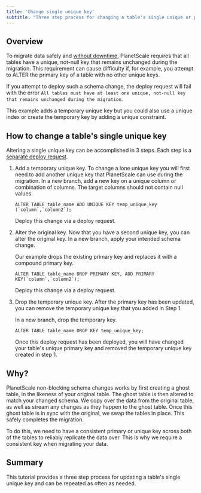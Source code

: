 ```yaml
---
title: 'Change single unique key'
subtitle: "Three step process for changing a table's single unique or primary key"
---
```


## Overview

To migrate data safely and [without downtime](/concepts/nonblocking-schema-changes), PlanetScale requires that all tables have a unique, not-null key that remains unchanged during the migration. This requirement can cause difficulty if, for example, you attempt to ALTER the primary key of a table with no other unique keys.

If you attempt to deploy such a schema change, the deploy request will fail with the error `All tables must have at least one unique, not-null key that remains unchanged during the migration`.

<InfoBlock type="note">
  This example adds a temporary unique key but you could also use a unique index
  or create the temporary key by adding a unique constraint.
</InfoBlock>

## How to change a table's single unique key

Altering a single unique key can be accomplished in 3 steps. Each step is a [separate deploy request](/concepts/branching#deploying-branches).

1. Add a temporary unique key. To change a lone unique key you will first need to add another unique key that PlanetScale can use during the migration. In a new branch, add a new key on a unique column or combination of columns. The target columns should not contain null values.

   ```
   ALTER TABLE table_name ADD UNIQUE KEY temp_unique_key (`column`,`column2`);
   ```

   Deploy this change via a deploy request.

2. Alter the original key. Now that you have a second unique key, you can alter the original key. In a new branch, apply your intended schema change.

   Our example drops the existing primary key and replaces it with a compound primary key.

   ```
   ALTER TABLE table_name DROP PRIMARY KEY, ADD PRIMARY KEY(`column`,`column2`);
   ```

   Deploy this change via a deploy request.

3. Drop the temporary unique key. After the primary key has been updated, you can remove the temporary unique key that you added in Step 1.

   In a new branch, drop the temporary key.

   ```
   ALTER TABLE table_name DROP KEY temp_unique_key;
   ```

   Once this deploy request has been deployed, you will have changed your table's unique primary key and removed the temporary unique key created in step 1.

## Why?

PlanetScale non-blocking schema changes works by first creating a ghost table, in the likeness of your original table. The ghost table is then altered to match your changed schema.
We copy over the data from the original table, as well as stream any changes as they happen to the ghost table. Once this ghost table is in sync with the original, we swap the tables in place. This safely completes the migration.

To do this, we need to have a consistent primary or unique key across both of the tables to reliably replicate the data over. This is why we require a consistent key when migrating your data.

## Summary

This tutorial provides a three step process for updating a table's single unique key and can be repeated as often as needed.
